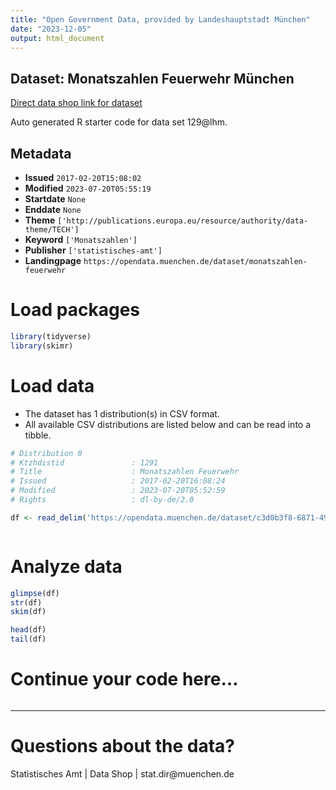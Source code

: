 ```yaml
---
title: "Open Government Data, provided by Landeshauptstadt München"
date: "2023-12-05"
output: html_document
---
```


## Dataset: Monatszahlen Feuerwehr München

[Direct data shop link for dataset](https://opendata.muenchen.de/dataset/monatszahlen-feuerwehr)

Auto generated R starter code for data set 129@lhm.

## Metadata

- **Issued** `2017-02-20T15:08:02`
- **Modified** `2023-07-20T05:55:19`
- **Startdate** `None`
- **Enddate** `None`
- **Theme** `['http://publications.europa.eu/resource/authority/data-theme/TECH']`
- **Keyword** `['Monatszahlen']`
- **Publisher** `['statistisches-amt']`
- **Landingpage** `https://opendata.muenchen.de/dataset/monatszahlen-feuerwehr`


# Load packages

```r

library(tidyverse)
library(skimr)

```

# Load data

-   The dataset has 1 distribution(s) in CSV format.
-   All available CSV distributions are listed below and can be read into a tibble.

```r

# Distribution 0
# Ktzhdistid               : 1291
# Title                    : Monatszahlen Feuerwehr
# Issued                   : 2017-02-20T16:08:24
# Modified                 : 2023-07-20T05:52:59
# Rights                   : dl-by-de/2.0

df <- read_delim('https://opendata.muenchen.de/dataset/c3d0b3f8-6871-49c4-a545-624742eaded9/resource/24a8beff-a835-4390-9111-19f189b1d501/download/monatszahlen2307_feuerwehr-muenchen_10_07_23_nosum.csv')



```

# Analyze data

```r

glimpse(df)
str(df)
skim(df)

head(df)
tail(df)

```

# Continue your code here...

```r

```

------------------------------------------------------------------------

# Questions about the data?

Statistisches Amt | Data Shop | stat.dir@muenchen.de
